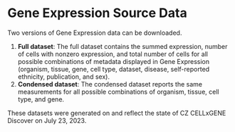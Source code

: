 # Gene Expression Source Data

Two versions of Gene Expression data can be downloaded.

1. **Full dataset**: The <NextLink href="https://ge-data.cellxgene.cziscience.com/expression-summary-full-07-23-23.csv.gz">full dataset</NextLink> contains the summed expression, number of cells with nonzero expression, and total number of cells for all possible combinations of metadata displayed in Gene Expression (organism, tissue, gene, cell type, dataset, disease, self-reported ethnicity, publication, and sex).
1. **Condensed dataset**: The <NextLink href="https://ge-data.cellxgene.cziscience.com/expression-summary-condensed-07-23-23.csv.gz">condensed dataset</NextLink> reports the same measurements for all possible combinations of organism, tissue, cell type, and gene.

These datasets were generated on and reflect the state of CZ CELLxGENE Discover on July 23, 2023.
